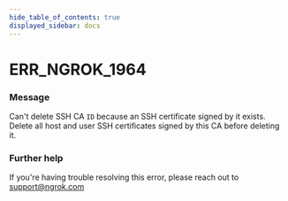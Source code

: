 ```yaml
---
hide_table_of_contents: true
displayed_sidebar: docs
---
```



# ERR_NGROK_1964

### Message

Can't delete SSH CA `ID` because an SSH certificate signed by it exists. Delete all host and user SSH certificates signed by this CA before deleting it.

### Further help

If you're having trouble resolving this error, please reach out to [support@ngrok.com](mailto:support@ngrok.com?subject=Help%20with%20ERR_NGROK_1964)

<ErrorDetails error="err_ngrok_1964" />
